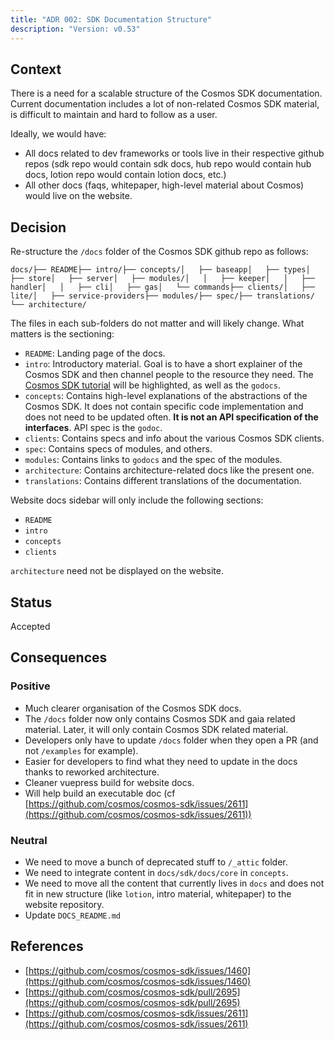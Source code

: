 ```yaml
---
title: "ADR 002: SDK Documentation Structure"
description: "Version: v0.53"
---
```


## Context[​](#context "Direct link to Context")

There is a need for a scalable structure of the Cosmos SDK documentation. Current documentation includes a lot of non-related Cosmos SDK material, is difficult to maintain and hard to follow as a user.

Ideally, we would have:

* All docs related to dev frameworks or tools live in their respective github repos (sdk repo would contain sdk docs, hub repo would contain hub docs, lotion repo would contain lotion docs, etc.)
* All other docs (faqs, whitepaper, high-level material about Cosmos) would live on the website.

## Decision[​](#decision "Direct link to Decision")

Re-structure the `/docs` folder of the Cosmos SDK github repo as follows:

```
docs/├── README├── intro/├── concepts/│   ├── baseapp│   ├── types│   ├── store│   ├── server│   ├── modules/│   │   ├── keeper│   │   ├── handler│   │   ├── cli│   ├── gas│   └── commands├── clients/│   ├── lite/│   ├── service-providers├── modules/├── spec/├── translations/└── architecture/
```

The files in each sub-folders do not matter and will likely change. What matters is the sectioning:

* `README`: Landing page of the docs.
* `intro`: Introductory material. Goal is to have a short explainer of the Cosmos SDK and then channel people to the resource they need. The [Cosmos SDK tutorial](https://github.com/cosmos/sdk-application-tutorial/) will be highlighted, as well as the `godocs`.
* `concepts`: Contains high-level explanations of the abstractions of the Cosmos SDK. It does not contain specific code implementation and does not need to be updated often. **It is not an API specification of the interfaces**. API spec is the `godoc`.
* `clients`: Contains specs and info about the various Cosmos SDK clients.
* `spec`: Contains specs of modules, and others.
* `modules`: Contains links to `godocs` and the spec of the modules.
* `architecture`: Contains architecture-related docs like the present one.
* `translations`: Contains different translations of the documentation.

Website docs sidebar will only include the following sections:

* `README`
* `intro`
* `concepts`
* `clients`

`architecture` need not be displayed on the website.

## Status[​](#status "Direct link to Status")

Accepted

## Consequences[​](#consequences "Direct link to Consequences")

### Positive[​](#positive "Direct link to Positive")

* Much clearer organisation of the Cosmos SDK docs.
* The `/docs` folder now only contains Cosmos SDK and gaia related material. Later, it will only contain Cosmos SDK related material.
* Developers only have to update `/docs` folder when they open a PR (and not `/examples` for example).
* Easier for developers to find what they need to update in the docs thanks to reworked architecture.
* Cleaner vuepress build for website docs.
* Will help build an executable doc (cf [https://github.com/cosmos/cosmos-sdk/issues/2611](https://github.com/cosmos/cosmos-sdk/issues/2611))

### Neutral[​](#neutral "Direct link to Neutral")

* We need to move a bunch of deprecated stuff to `/_attic` folder.
* We need to integrate content in `docs/sdk/docs/core` in `concepts`.
* We need to move all the content that currently lives in `docs` and does not fit in new structure (like `lotion`, intro material, whitepaper) to the website repository.
* Update `DOCS_README.md`

## References[​](#references "Direct link to References")

* [https://github.com/cosmos/cosmos-sdk/issues/1460](https://github.com/cosmos/cosmos-sdk/issues/1460)
* [https://github.com/cosmos/cosmos-sdk/pull/2695](https://github.com/cosmos/cosmos-sdk/pull/2695)
* [https://github.com/cosmos/cosmos-sdk/issues/2611](https://github.com/cosmos/cosmos-sdk/issues/2611)
